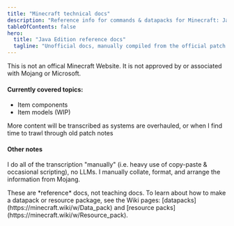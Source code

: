 ```yaml
---
title: "Minecraft technical docs"
description: "Reference info for commands & datapacks for Minecraft: Java Edition"
tableOfContents: false
hero:
  title: "Java Edition reference docs"
  tagline: "Unofficial docs, manually compiled from the official patch notes. Formatted, hyperlinked, and indexed for the Modern Developer™"
---
```



<Aside>
  This is not an offical Minecraft Website. It is not approved by or associated
  with Mojang or Microsoft.
</Aside>

#### Currently covered topics:

- Item components
- Item models (WIP)

More content will be transcribed as systems are overhauled, or when I find time to trawl through old patch notes

#### Other notes

I do all of the transcription "manually" (i.e. heavy use of copy-paste & occasional scripting), no LLMs. I manually collate, format, and arrange the information from Mojang.

<Aside type="tip">
  These are *reference* docs, not teaching docs. To learn about how to make a datapack or resource package, see the Wiki pages:
  [datapacks](https://minecraft.wiki/w/Data_pack) and [resource
  packs](https://minecraft.wiki/w/Resource_pack).

</Aside>
